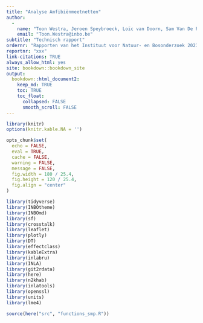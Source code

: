 ```yaml
---
title: "Analyse Amfibiënmeetnetten"
author: 
  -
    name: "Toon Westra, Jeroen Speybroeck, Loïc van Doorn, Sam Van De Poel,  Frederic Piesschaert, Thierry Onkelinx"
    email: "Toon.Westra@inbo.be"
subtitle: "Technisch rapport"
ordernr: "Rapporten van het Instituut voor Natuur- en Bosonderzoek 2023 (xx)"
reportnr: "xxx"
link-citations: TRUE
always_allow_html: yes
site: bookdown::bookdown_site
output:
  bookdown::html_document2:
    keep_md: TRUE
    toc: TRUE
    toc_float:
      collapsed: FALSE
      smooth_scroll: FALSE
---
```



```r
library(knitr)
options(knitr.kable.NA = '')

opts_chunk$set(
  echo = FALSE, 
  eval = TRUE,
  cache = FALSE,
  warning = FALSE,
  message = FALSE,
  fig.width = 180 / 25.4,
  fig.height = 120 / 25.4,
  fig.align = "center"
)

```


```r

library(tidyverse)
library(INBOtheme)
library(INBOmd)
library(sf)
library(crosstalk)
library(leaflet)
library(plotly)
library(DT)
library(effectclass)
library(kableExtra)
library(inlabru)
library(INLA)
library(git2rdata)
library(here)
library(n2khab)
library(inlatools)
library(openssl)
library(units)
library(lme4)

```



```r
source(here("src", "functions_smp.R"))
```



